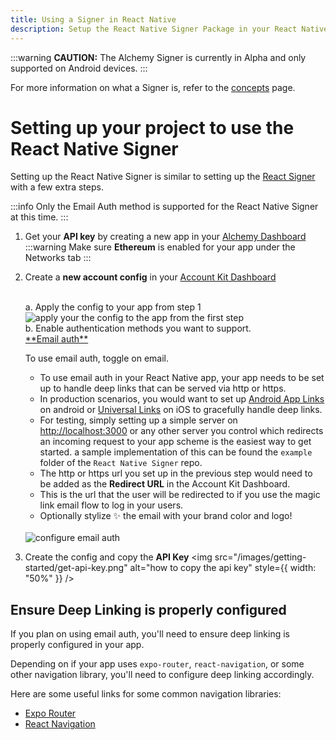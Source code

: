 ```yaml
---
title: Using a Signer in React Native
description: Setup the React Native Signer Package in your React Native Project
---
```


:::warning
**CAUTION:** The Alchemy Signer is currently in Alpha and only supported on Android devices.
:::

For more information on what a Signer is, refer to the [concepts](/concepts/smart-account-signer) page.

# Setting up your project to use the React Native Signer

Setting up the React Native Signer is similar to setting up the [React Signer](/signer/quickstart) with a few extra steps.

:::info
Only the Email Auth method is supported for the React Native Signer at this time.
:::

1.  Get your **API key** by creating a new app in your [Alchemy Dashboard](https://dashboard.alchemy.com/apps)
    :::warning
    Make sure **Ethereum** is enabled for your app under the Networks tab
    :::

2.  Create a **new account config** in your [Account Kit Dashboard](https://dashboard.alchemy.com/accounts)

    <br />
    a. Apply the config to your app from step 1
    <img
      src="/images/getting-started/apply-config-to-app.png"
      alt="apply your the config to the app from the first step"
      style={{ width: "50%" }}
    />
    <br />
    b. Enable authentication methods you want to support.

    <br />
    <u>**Email auth**</u>

    To use email auth, toggle on email.

    - To use email auth in your React Native app, your app needs to be set up to handle deep links that can be served via http or https.
    - In production scenarios, you would want to set up [Android App Links](https://developer.android.com/training/app-links) on android or [Universal Links](https://developer.apple.com/documentation/xcode/supporting-universal-links-in-your-app) on iOS to gracefully handle deep links.
    - For testing, simply setting up a simple server on [http://localhost:3000](http://localhost:3000/) or any other server you control which redirects an incoming request to your app scheme is the easiest way to get started.
      a sample implementation of this can be found the `example` folder of the `React Native Signer` repo.
    - The http or https url you set up in the previous step would need to be added as the **Redirect URL** in the Account Kit Dashboard.
    - This is the url that the user will be redirected to if you use the magic link email flow to log in your users.
    - Optionally stylize ✨ the email with your brand color and logo!

    <br />
    <img
      src="/images/getting-started/email-auth-setup.png"
      alt="configure email auth"
      style={{ width: "50%" }}
    />
    <br />

3.  Create the config and copy the **API Key**
    <img
      src="/images/getting-started/get-api-key.png"
      alt="how to copy the api key"
      style={{ width: "50%" }}
    />

## Ensure Deep Linking is properly configured

If you plan on using email auth, you'll need to ensure deep linking is properly configured in your app.

Depending on if your app uses `expo-router`, `react-navigation`, or some other navigation library, you'll need to configure deep linking accordingly.

Here are some useful links for some common navigation libraries:

- [Expo Router](https://docs.expo.dev/linking/into-your-app/)
- [React Navigation](https://reactnavigation.org/docs/deep-linking/)
